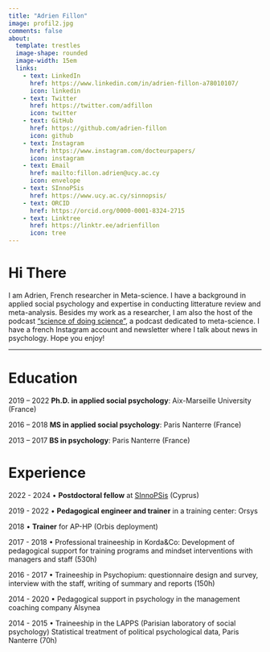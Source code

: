 ```yaml
---
title: "Adrien Fillon"
image: profil2.jpg
comments: false
about: 
  template: trestles
  image-shape: rounded
  image-width: 15em
  links:
    - text: LinkedIn
      href: https://www.linkedin.com/in/adrien-fillon-a78010107/
      icon: linkedin
    - text: Twitter
      href: https://twitter.com/adfillon
      icon: twitter
    - text: GitHub
      href: https://github.com/adrien-fillon
      icon: github
    - text: Instagram
      href: https://www.instagram.com/docteurpapers/
      icon: instagram
    - text: Email
      href: mailto:fillon.adrien@ucy.ac.cy
      icon: envelope
    - text: SInnoPSis
      href: https://www.ucy.ac.cy/sinnopsis/
    - text: ORCID
      href: https://orcid.org/0000-0001-8324-2715
    - text: Linktree
      href: https://linktr.ee/adrienfillon
      icon: tree
---
```


# Hi There

I am Adrien, French researcher in Meta-science. I have a background in applied social psychology and expertise in conducting litterature review and meta-analysis. Besides my work as a researcher, I am also the host of the podcast ["science of doing science"](https://anchor.fm/scienceofdoingscience), a podcast dedicated to meta-science. I have a french Instagram account and newsletter where I talk about news in psychology. Hope you enjoy!

------------------------------------------------------------------------

# Education

2019 -- 2022 **Ph.D. in applied social psychology**: Aix-Marseille University (France)

2016 -- 2018 **MS in applied social psychology**: Paris Nanterre (France)

2013 -- 2017 **BS in psychology**: Paris Nanterre (France)

# Experience

2022 - 2024 • **Postdoctoral fellow** at [SInnoPSis](https://www.ucy.ac.cy/sinnopsis/) (Cyprus)

2019 - 2022 • **Pedagogical engineer and trainer** in a training center: Orsys

2018 • **Trainer** for AP-HP (Orbis deployment)

2017 - 2018 • Professional traineeship in Korda&Co: Development of pedagogical support for training programs and mindset interventions with managers and staff (530h)

2016 - 2017 • Traineeship in Psychopium: questionnaire design and survey, interview with the staff, writing of summary and reports (150h)

2014 - 2020 • Pedagogical support in psychology in the management coaching company Alsynea

2014 - 2015 • Traineeship in the LAPPS (Parisian laboratory of social psychology) Statistical treatment of political psychological data, Paris Nanterre (70h)
